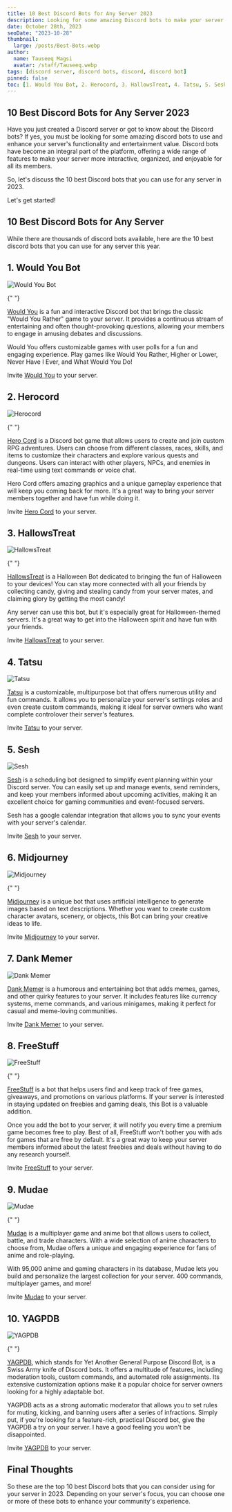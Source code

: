 ```yaml
---
title: 10 Best Discord Bots for Any Server 2023
description: Looking for some amazing Discord bots to make your server more entertaining? Here is a list of the top 10 Discord bots that will help you.
date: October 28th, 2023
seoDate: "2023-10-28"
thumbnail:
  large: /posts/Best-Bots.webp
author:
  name: Tauseeq Magsi
  avatar: /staff/Tauseeq.webp
tags: [discord server, discord bots, discord, discord bot]
pinned: false
toc: [1. Would You Bot, 2. Herocord, 3. HallowsTreat, 4. Tatsu, 5. Sesh, 6. Midjourney, 7. Dank Memer, 8. FreeStuff, 9. Mudae, 10. YAGPDB]
---
```


## **10 Best Discord Bots for Any Server 2023**

Have you just created a Discord server or got to know about the Discord bots? If yes, you must be looking for some amazing discord bots to use and enhance your server's functionality and entertainment value. Discord bots have become an integral part of the platform, offering a wide range of features to make your server more interactive, organized, and enjoyable for all its members.

So, let's discuss the 10 best Discord bots that you can use for any server in 2023.

Let's get started!

## **10 Best Discord Bots for Any Server**

While there are thousands of discord bots available, here are the 10 best discord bots that you can use for any server this year.

## 1. **Would You Bot**

![Would You Bot](/posts/Images/Bots/WouldYou.webp)

{" "}

[Would You](https://wouldyoubot.gg/) is a fun and interactive Discord bot that brings the classic "Would You Rather"
game to your server. It provides a continuous stream of entertaining and often thought-provoking
questions, allowing your members to engage in amusing debates and discussions.

Would You offers customizable games with user polls for a fun and engaging experience. Play games like Would You Rather, Higher or Lower, Never Have I Ever, and What Would You Do!

Invite [Would You](/invite) to your server.

## 2. **Herocord**

![Herocord](/posts/Images/Bots/Herocord.webp)

{" "}

[Hero Cord](https://herocord.com/)  is a Discord bot game that allows users to create and join custom RPG adventures. Users can choose from different classes, races, skills, and items to customize their
characters and explore various quests and dungeons. Users can interact with other
players, NPCs, and enemies in real-time using text commands or voice chat.

Hero Cord offers amazing graphics and a unique gameplay experience that will keep you coming back for more. It's a great way to bring your server members together and have fun while doing it.

Invite [Hero Cord](https://herocord.com/invite) to your server.

## 3. **HallowsTreat**

![HallowsTreat](/posts/Images/Bots/HallowsTreat.webp)

{" "}

[HallowsTreat](https://top.gg/bot/886391809939484722)  is a Halloween Bot dedicated to bringing the fun of Halloween to your devices!
You can stay more connected with all your friends by collecting candy, giving and
stealing candy from your server mates, and claiming glory by getting the most candy!

Any server can use this bot, but it's especially great for Halloween-themed servers. It's a great way to get into the Halloween spirit and have fun with your friends.

Invite [HallowsTreat](https://top.gg/bot/886391809939484722/invite) to your server.

## 4. **Tatsu**

![Tatsu](/posts/Images/Bots/Tatsu.webp)

[Tatsu](https://tatsu.gg/) is a customizable, multipurpose bot that offers numerous utility and fun commands. It allows you to personalize your server's settings roles and even create custom commands, making it ideal for server owners who want complete controlover their server's features.

Invite [Tatsu](https://discord.com/oauth2/authorize?&client_id=172002255350792192&scope=bot%20applications.commands&permissions=258235296982) to your server.

## 5. **Sesh**

![Sesh](/posts/Images/Bots/Sesh.webp)

[Sesh](https://sesh.fyi/) is a scheduling bot designed to simplify event planning within your Discord server. You can easily set up and manage events, send reminders, and keep your members informed about upcoming activities, making it an excellent choice for gaming communities and event-focused servers.

Sesh has a google calendar integration that allows you to sync your events with your server's calendar.

Invite [Sesh](https://discord.com/oauth2/authorize?client_id=616754792965865495&permissions=17998396517440&scope=applications.commands%20bot&response_type=code&redirect_uri=https://discord.com/invite/hJgX7Hw) to your server.

## 6. **Midjourney**

![Midjourney](/posts/Images/Bots/Midjourney.webp)

{" "}

[Midjourney](https://www.midjourney.com/) is a unique bot that uses artificial intelligence to generate images based on text descriptions. Whether you want to create custom character avatars, scenery, or objects, this Bot can bring your creative ideas to life.

Invite [Midjourney](https://discord.com/invite/midjourney) to your server.

## 7. **Dank Memer**

![Dank Memer](/posts/Images/Bots/DankMemer.webp)

[Dank Memer](https://dankmemer.lol/) is a humorous and entertaining bot that adds memes, games, and other quirky features to your server. It includes features like currency systems, meme commands, and various minigames, making it perfect for casual and meme-loving communities.

Invite [Dank Memer](https://invite.dankmemer.lol/) to your server.

## 8. **FreeStuff**

![FreeStuff](/posts/Images/Bots/FreeStuff.webp)

{" "}

[FreeStuff](https://freestuffbot.xyz/) is a bot that helps users find and keep track of free games, giveaways, and
promotions on various platforms. If your server is interested in staying updated
on freebies and gaming deals, this Bot is a valuable addition.

Once you add the bot to your server, it will notify you every time a premium game becomes free to play. Best of all, FreeStuff won't bother you with ads for games that are free by default. It's a great way to keep your server members informed about the latest freebies and deals without having to do any research yourself.

Invite [FreeStuff](https://freestuffbot.xyz/invite) to your server.

## 9. **Mudae**

![Mudae](/posts/Images/Bots/Mudae.webp)

{" "}

[Mudae](https://top.gg/bot/432610292342587392/) is a multiplayer game and anime bot that allows users to collect, battle, and
trade characters. With a wide selection of anime characters to choose from, Mudae
offers a unique and engaging experience for fans of anime and role-playing.

With 95,000 anime and gaming characters in its database, Mudae lets you build and personalize the largest collection for your server. 400 commands, multiplayer games, and more!

Invite [Mudae](https://top.gg/bot/432610292342587392/invite) to your server.

## 10. **YAGPDB**

![YAGPDB](/posts/Images/Bots/YAGPDB.webp)

{" "}

[YAGPDB](https://yagpdb.xyz/), which stands for Yet Another General Purpose Discord Bot, is a Swiss Army knife
of Discord bots. It offers a multitude of features, including moderation tools, custom
commands, and automated role assignments. Its extensive customization options make
it a popular choice for server owners looking for a highly adaptable bot.

YAGPDB acts as a strong automatic moderator that allows you to set rules for muting, kicking, and banning users after a series of infractions. Simply put, if you're looking for a feature-rich, practical Discord bot, give the YAGPDB a try on your server. I have a good feeling you won't be disappointed.

Invite [YAGPDB](https://yagpdb.xyz/login?goto=/manage) to your server.

## **Final Thoughts**

So these are the top 10 best Discord bots that you can consider using for your server in 2023. Depending on your server's focus, you can choose one or more of these bots to enhance your community's experience.
